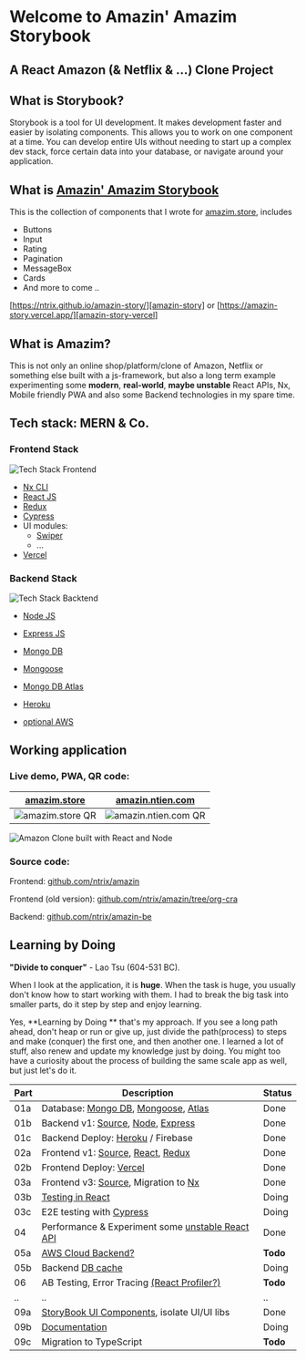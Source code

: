 <Meta title="Intro" />

# Welcome to Amazin' Amazim Storybook


## A React Amazon (& Netflix & ...) Clone Project


## What is Storybook?

Storybook is a tool for UI development. It makes development faster and easier by isolating components.
This allows you to work on one component at a time. You can develop entire UIs without needing to start up a complex dev stack, force certain data into your database, or navigate around your application.


## What is [Amazin' Amazim Storybook][amazin-story]

This is the collection of components that I wrote for [amazim.store][amazim], includes

- Buttons
- Input
- Rating
- Pagination
- MessageBox
- Cards
- And more to come ..

[https://ntrix.github.io/amazin-story/][amazin-story] or [https://amazin-story.vercel.app/][amazin-story-vercel]

## What is Amazim?

This is not only an online shop/platform/clone of Amazon, Netflix or something else built with a js-framework,
but also a long term example experimenting some **modern**, **real-world**, **maybe unstable** React APIs, Nx, Mobile friendly PWA and also some Backend technologies in my spare time.


## Tech stack: MERN & Co.

### Frontend Stack

![Tech Stack Frontend][stackFE]

- [Nx CLI][nx]
- [React JS][react]
- [Redux][redux]
- [Cypress][cy]
- UI modules:
  + [Swiper][swiper]
  + ...
- [Vercel][vercel]

### Backend Stack

![Tech Stack Backtend][stackBE]
- [Node JS][Node]
- [Express JS][express]

- [Mongo DB][mongo]
- [Mongoose][mongoose]
- [Mongo DB Atlas][atlas]
- [Heroku][heroku]
- [optional AWS][aws]

[nx]: https://nx.dev/
[react]: https://reactjs.org/
[redux]: https://redux.js.org/
[swiper]: https://swiperjs.com/
[node]: https://nodejs.org/
[express]: https://expressjs.com/
[mongo]: https://www.mongodb.com/
[mongoose]: https://mongoosejs.com/
[vercel]: https://vercel.com/
[heroku]: https://www.heroku.com/


## Working application


### Live demo, PWA, QR code:

| **[amazim.store][amazim]**   | **[amazin.ntien.com][amazin]**   |
| ---------------------------- | -------------------------------- |
| ![amazim.store QR][qramazim] | ![amazin.ntien.com QR][qramazin] |

![Amazon Clone built with React and Node][demo]

### Source code:

Frontend: [github.com/ntrix/amazin][FEnx]

Frontend (old version): [github.com/ntrix/amazin/tree/org-cra][FEv1]

Backend: [github.com/ntrix/amazin-be][BEv1]


## Learning by Doing

**"Divide to conquer"** - Lao Tsu (604-531 BC).

When I look at the application, it is **huge**. When the task is huge, you usually don't know how to start working with them.
I had to break the big task into smaller parts, do it step by step and enjoy learning.

Yes, **Learning by Doing ** that's my approach. If you see a long path ahead, don't heap or run or give up, just divide the path(process) to steps and make (conquer) the first one, and then another one.
I learned a lot of stuff, also renew and update my knowledge just by doing. You might too have a curiosity about the process of building the same scale app as well, but just let's do it.


| Part | Description                                                                     | Status |
| ---- | ------------------------------------------------------------------------------- | ------ |
| 01a  | Database: [Mongo DB][mongo], [Mongoose][mongoose], [Atlas][atlas]               | Done   |
| 01b  | Backend v1: [Source][BEv1], [Node][Node], [Express][express]                    | Done   |
| 01c  | Backend Deploy: [Heroku][heroku] / Firebase                                     | Done   |
| 02a  | Frontend v1: [Source][FEv1], [React][react], [Redux][redux]                     | Done   |
| 02b  | Frontend Deploy: [Vercel][vercel]                                               | Done   |
| 03a  | Frontend v3: [Source][FEnx], Migration to [Nx][Nx]                              | Done   |
| 03b  | [Testing in React][testing]                                                     | Doing  |
| 03c  | E2E testing with [Cypress][cy]                                                  | Doing  |
| 04   | Performance & Experiment some [unstable React API][reactAPI]                    | Done   |
| 05a  | [AWS Cloud Backend?][aws]                                                       | **Todo**   |
| 05b  | Backend [DB cache][redis]                                                       | Doing  |
| 06   | AB Testing, Error Tracing [(React Profiler?)][profiler]                         | **Todo**   |
| ..   | ..                                                                              | ..     |
| 09a  | [StoryBook UI Components][storybook], isolate UI/UI libs                        | Done   |
| 09b  | [Documentation][mdx]                                                            | Doing  |
| 09c  | Migration to TypeScript                                                         | **Todo**  |

[atlas]: https://www.mongodb.com/cloud/atlas
[BEv1]: https://github.com/ntrix/amazin-be
[FEv1]: https://github.com/ntrix/amazin/tree/org-cra
[FEnx]: https://github.com/ntrix/amazin
[testing]: https://testing-library.com/
[reactAPI]: https://reactjs.org/docs/concurrent-mode-suspense.html
[storybook]: https://storybook.js.org/
[cy]: https://www.cypress.io/
[swagger]: https://swagger.io/

[stackFE]: https://raw.githubusercontent.com/ntrix/amazin/nx/apps/amazin/src/stories/img/nx-react-cy-redux-swiper-vercel-1000.png
[stackBE]: https://raw.githubusercontent.com/ntrix/amazin/nx/apps/amazin/src/stories/img/mongo-expresss-react-node-atlas-mongoose-heroku-1000.png
[amazim]: https://amazim.store/
[amazin]: https://amazin.ntien.com/
[aws]: https://aws.com/
[redis]: https://redis.com/
[profiler]: https://reactjs.org/docs/profiler.html
[mdx]: https://mdxjs.com/

[qramazim]: https://raw.githubusercontent.com/ntrix/amazin/nx/apps/amazin/src/stories/img/qrcode.amazim.store.png
[qramazin]: https://raw.githubusercontent.com/ntrix/amazin/nx/apps/amazin/src/stories/img/qrcode.amazin.ntien.com.png
[amazin-story]: https://ntrix.github.io/amazin-story/
[amazin-story-vercel]: https://amazin-story.vercel.app/

[demo]: https://raw.githubusercontent.com/ntrix/amazin/nx/apps/amazin/src/stories/img/amazim-react-demo-ntien.gif
